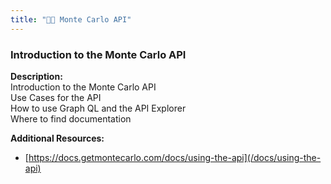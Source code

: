 ```yaml
---
title: "🧑‍🎓 Monte Carlo API"
---
```


### Introduction to the Monte Carlo API

**Description:**  
Introduction to the Monte Carlo API  
Use Cases for the API  
How to use Graph QL and the API Explorer  
Where to find documentation

**Additional Resources:** 

* [https://docs.getmontecarlo.com/docs/using-the-api](/docs/using-the-api)